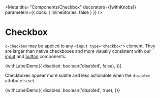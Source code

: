 
<!--
Inline stories disabled because when the same input element is rendered with
different settings within the same file, React syncs all their properties.
-->

<Meta
  title="Components/Checkbox"
  decorators={[withKnobs]}
  parameters={{ docs: { inlineStories: false } }}
/>

# Checkbox

`c-checkbox` may be applied to any `<input type="checkbox">` element. They are larger than native checkboxes and more visually consistent with our [input](/?path=/docs/components-input--text-elements) and [button](/?path=/docs/components-button--elements) components.

<Canvas>
  <Story name="Enabled" height="120px">
    {withLabelDemo({
      disabled: boolean('disabled', false),
    })}
  </Story>
</Canvas>

Checkboxes appear more subtle and less actionable when the `disabled` attribute is set.

<Canvas>
  <Story name="Disabled" height="120px">
    {withLabelDemo({
      disabled: boolean('disabled', true),
    })}
  </Story>
</Canvas>
